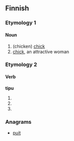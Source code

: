 ==Finnish==

===Etymology 1===

====Noun====
{{fi-noun|tipu|type=solu}}

#(chicken) [[chick]]
#[[chick]], an attractive woman

===Etymology 2===

====Verb====
'''tipu'''

# {{fi-form of|tippua|type=verb|mood=indicative|tense=present connegative}}
# {{fi-form of|tippua|type=verb|pr=second-person|pl=singular|mood=imperative|tense=present}}
# {{fi-form of|tippua|type=verb|pr=second-person|pl=singular|mood=imperative|tense=present connegative}}

===Anagrams===
*[[puit]]